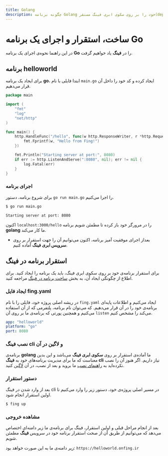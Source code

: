 ```yaml
---
title: Golang
description: چگونه برنامه Golang خود را بر روی سکوی ابری فینگ مستقر(deploy) کنیم؟
---
```



<Platform>
  <PlatformHead title="برنامه‌های Golang" icon="go/go-original.svg" />
</Platform>

# ساخت، استقرار و اجرای یک برنامه Go

در این راهنما نحوه‌ی اجرای یک برنامه **Go** را در **فینگ** یاد خواهیم گرفت.

## برنامه helloworld

برای ایجاد یک برنامه **go**، ابتدا فایلی با نام `main.go` ایجاد کرده و کد خود را داخل آن قرار می‌دهیم.

```go
package main

import (
	"fmt"
	"log"
	"net/http"
)

func main() {
	http.HandleFunc("/hello", func(w http.ResponseWriter, r *http.Request) {
		fmt.Fprintf(w, "Hello from Fing!")
	})

	fmt.Println("Starting server at port:", 8080)
	if err := http.ListenAndServe(":8080", nil); err != nil {
		log.Fatal(err)
	}
}
```

### اجرای برنامه

برای شروع برنامه، دستور `go run main.go` را اجرا می‌کنیم.

```bash
$ go run main.go

Starting server at port: 8080
```

اکنون `localhost:3000/hello` را در مرورگر خود باز کرده تا مطمئن شویم برنامه **golang** ما کار می‌کند.

- بعداز اجرای موفقیت آمیز برنامه، اکنون می‌توانیم آن را جهت استقرار بر روی **سرویس ابری فینگ** آماده کنیم.

## استقرار برنامه در فینگ

برای استقرار برنامه‌ی خود بر روی سکوی ابری فینگ، باید یک برنامه را ایجاد کنید. برای اطلاع از چگونگی ایجاد آن، به بخش [ساخت برنامه در فینگ](/quickstart/create-app) مراجعه کنید.

### ایجاد فایل fing.yaml

در ریشه اصلی پروژه خود، فایلی را با نام `fing.yaml` ایجاد می‌کنیم و اطلاعات پایه‌ای برنامه‌ی خود را در آن قرار می‌دهیم. که می‌توان نام برنامه، پلتفرمی که از آن استفاده می‌کنیم و همچنین پورتی که برنامه‌ی ما بر روی آن `listen` می‌کند را مشخص کنیم.

```yaml
app: "helloworld"
platform: "go"
port: 8080
```

### نصب فینگ cli و لاگین در آن

برنامه‌ی **golang** ما آماده‌ی استقرار بر روی **سکوی ابری فینگ** می‌باشد و این بدین معناست که ما برای مدیریت برنامه‌های خود به **فینگ cli** نیاز داریم. اگر هنوز آن را نصب نکرده‌اید به [راهنمای نصب](/quickstart/installation) ما بروید و بعد از نصب، در آن [لاگین](/quickstart/login) کنید.

### دستور استقرار

بعد از وارد شدن در فینگ cli در مسیر اصلی پروژه‌ی خود، دستور زیر را وارد می‌کنیم تا اولین استقرار انجام شود.

```bash
$ fing up
```

### مشاهده خروجی

بعد از انجام مراحل قبلی و اولین استقرار، فینگ برای برنامه‌ی ما زیر دامنه‌ای اختصاص می‌دهد که می‌توانیم از طریق آن از صحت استقرار برنامه خود در سرویس **فینگ** مطمئن شویم.

زیر دامنه‌ی ما به این صورت خواهد بود: `https://helloworld.onfing.ir`
